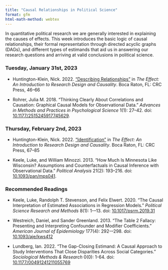```yaml
---
title: "Causal Relationships in Political Science"
format: gfm
html-math-method: webtex
---
```


In quantitative political research we are generally interested in 
explaining the causes of effects. This week introduces the basic logic of 
causal relationships, their formal representation through directed acyclic 
graphs (DAGs), and different types of estimands that aid us in answering our 
research questions and arriving at valid conclusions in political science.

### Tuesday, January 31st, 2023

- Huntington-Klein, Nick. 2022. ["Describing Relationships"](https://theeffectbook.net/ch-DescribingRelationships.html) in *The Effect: An Introduction to Research Design and Causality*. Boca Raton, FL: CRC Press, 46--66

- Rohrer, Julia M. 2018. "Thinking Clearly About Correlations and Causation: Graphical Causal Models for Observational Data." *Advances in Methods and Practices in Psychological Science* 1(1): 27--42. doi: [10.1177/2515245917745629](https://doi.org/10.1177/2515245917745629).

### Thursday, February 2nd, 2023

- Huntington-Klein, Nick. 2022. ["Identification"](https://theeffectbook.net/ch-Identification.html) in *The Effect: An Introduction to Research Design and Causality*. Boca Raton, FL: CRC Press, 67--85

- Keele, Luke, and William Minozzi. 2013. “How Much Is Minnesota Like Wisconsin? Assumptions and Counterfactuals in Causal Inference with Observational Data.” *Political Analysis* 21(2): 193–216. doi: [10.1093/pan/mps041](https://doi.org/10.1093/pan/mps041).

### Recommended Readings

- Keele, Luke, Randolph T. Stevenson, and Felix Elwert. 2020. “The Causal Interpretation of Estimated Associations in Regression Models.” *Political Science Research and Methods* 8(1): 1-–13. doi: [10.1017/psrm.2019.31](https://doi.org/10.1017/psrm.2019.31)

- Westreich, Daniel, and Sander Greenland. 2013. "The Table 2 Fallacy: Presenting and Interpreting Confounder and Modifier Coefficients." *American Journal of Epidemiology* 177(4): 292-–298. doi: [10.1093/aje/kws412](https://doi.org/10.1093/aje/kws412)

- Lundberg, Ian. 2022. "The Gap-Closing Estimand: A Causal Approach to Study Interventions That Close Disparities Across Social Categories." *Sociological Methods & Research* 0(0): 1-64. doi: [10.1177/00491241211055769](https://doi.org/10.1177/00491241211055769)

